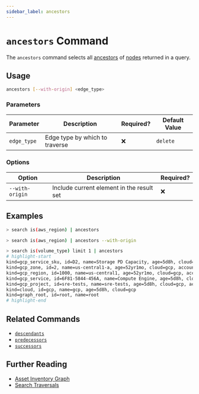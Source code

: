 ```yaml
---
sidebar_label: ancestors
---
```


# `ancestors` Command

The `ancestors` command selects all [ancestors](../../../concepts/asset-inventory-graph/index.mdx#ancestors) of [nodes](../../../concepts/asset-inventory-graph/index.mdx#nodes) returned in a query.

## Usage

```bash
ancestors [--with-origin] <edge_type>
```

### Parameters

| Parameter   | Description                    | Required? | Default Value |
| ----------- | ------------------------------ | --------- | ------------- |
| `edge_type` | Edge type by which to traverse | ❌        | `delete`      |

### Options

| Option          | Description                               | Required? |
| --------------- | ----------------------------------------- | --------- |
| `--with-origin` | Include current element in the result set | ❌        |

## Examples

```bash title="Equivalent to 'search is(aws_region) <-[1:]-'"
> search is(aws_region) | ancestors
```

```bash title="Equivalent to 'search is(aws_region) <-[0:]-'"
> search is(aws_region) | ancestors --with-origin
```

```bash
> search is(volume_type) limit 1 | ancestors
# highlight-start
​kind=gcp_service_sku, id=D2, name=Storage PD Capacity, age=5d8h, cloud=gcp, account=sre
​kind=gcp_zone, id=2, name=us-central1-a, age=52yr1mo, cloud=gcp, account=sre, region=us-central1, zone=us-central1-a
​kind=gcp_region, id=1000, name=us-central1, age=52yr1mo, cloud=gcp, account=sre, region=us-central1
​kind=gcp_service, id=6F81-5844-456A, name=Compute Engine, age=5d8h, cloud=gcp, account=sre
​kind=gcp_project, id=sre-tests, name=sre-tests, age=5d8h, cloud=gcp, account=sre
​kind=cloud, id=gcp, name=gcp, age=5d8h, cloud=gcp
​kind=graph_root, id=root, name=root
# highlight-end
```

## Related Commands

- [`descendants`](./descendants.mdx)
- [`predecessors`](./predecessors.mdx)
- [`successors`](./successors.mdx)

## Further Reading

- [Asset Inventory Graph](../../../concepts/asset-inventory-graph/index.mdx)
- [Search Traversals](../../search/traversals.mdx)
